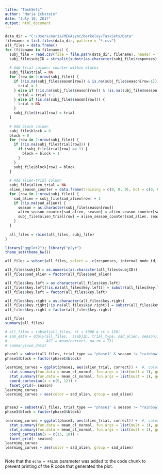 ```yaml
---
title: "TaskSets"
author: "Maria Eckstein"
date: "July 19, 2017"
output: html_document
---
```


```r

data_dir = "C:/Users/maria/MEGAsync/Berkeley/TaskSets/Data"
filenames = list.files(data_dir, pattern = "*.csv")
all_files = data.frame()
for (filename in filenames) {
  subj_file = read.csv(file = file.path(data_dir, filename), header = T, na.strings = c("", "NA", "-1"))
  subj_file$subjID = strsplit(substr(as.character(subj_file$responses), 8, 10), "[^0-9]")[[1]][[1]]
  
  # Add trial column: counter within blocks
  subj_file$trial = NA
  for (row in 2:nrow(subj_file)) {
    if (!is.na(subj_file$season[row]) & is.na(subj_file$season[row-1])) {
      trial = 1
    } else if (!is.na(subj_file$season[row]) & !is.na(subj_file$season[row-1])) {
      trial = trial + 1
    } else if (is.na(subj_file$season[row])) {
      trial = NA
    }
    subj_file$trial[row] = trial
  }
  
  # Add block column
  subj_file$block = 0
  block = 0
  for (row in 2:nrow(subj_file)) {
    if (!is.na(subj_file$trial[row])) {
      if (subj_file$trial[row] == 1) {
        block = block + 1
      }
    }
    subj_file$block[row] = block
  }
  
  # Add alien-trial column
  subj_file$alien_trial = NA
  alien_season_counter = data.frame(training = c(0, 0, 0), hot = c(0, 0, 0), cold = c(0, 0, 0), rainy = c(0, 0, 0), rainbow = c(0, 0, 0))
  for (row in 1:nrow(subj_file)) {
    sad_alien = subj_file$sad_alien[row] + 1
    if (!is.na(sad_alien)) {
      season = as.character(subj_file$season[row])
      alien_season_counter[sad_alien, season] = alien_season_counter[sad_alien, season] + 1
      subj_file$alien_trial[row] = alien_season_counter[sad_alien, season]
    }
  }
  
  all_files = rbind(all_files, subj_file)
}

library("ggplot2"); library("plyr")
theme_set(theme_bw())

all_files = subset(all_files, select = -c(responses, internal_node_id, view_history))

all_files$subjID = as.numeric(as.character(all_files$subjID))
all_files$sad_alien = factor(all_files$sad_alien)

all_files$key.left = as.character(all_files$key.left)
all_files$key.left[!is.na(all_files$key.left)] = substr(all_files$key.left[!is.na(all_files$key.left)], 13, 21)
all_files$key.left = factor(all_files$key.left)

all_files$key.right = as.character(all_files$key.right)
all_files$key.right[!is.na(all_files$key.right)] = substr(all_files$key.right[!is.na(all_files$key.right)], 13, 21)
all_files$key.right = factor(all_files$key.right)

all_files
summary(all_files)
```
```r

# all_files = subset(all_files, rt < 5000 & rt < 150)
# sum_data = ddply(all_files, .(subjID, trial_type, sad_alien, season), summarize,
#                  ACC = mean(correct, na.rm = T))
# summary(sum_data)

```
```r
phase1 = subset(all_files, trial_type == "phase1" & season != "rainbow" & trial_index < 140)
phase1$block = factor(phase1$block)

learning_curves = ggplot(phase1, aes(alien_trial, correct)) +  #, color = block
  stat_summary(fun.data = mean_cl_normal, fun.args = list(mult = 1), geom = "point") +
  stat_summary(fun.data = mean_cl_normal, fun.args = list(mult = 1), geom = "line") +
  coord_cartesian(x = c(0, 12)) +
  facet_grid(~ season)
learning_curves
learning_curves + aes(color = sad_alien, group = sad_alien)
```
```r

```
```r
phase3 = subset(all_files, trial_type == "phase1" & season != "rainbow" & trial_index > 140 & trial_index < 246)
phase3$block = factor(phase3$block)

learning_curves = ggplot(phase3, aes(alien_trial, correct)) +  #, color = block
  stat_summary(fun.data = mean_cl_normal, fun.args = list(mult = 1), geom = "point") +
  stat_summary(fun.data = mean_cl_normal, fun.args = list(mult = 1), geom = "line") +
  coord_cartesian(x = c(13, 18)) +
  facet_grid(~ season)
learning_curves
learning_curves + aes(color = sad_alien, group = sad_alien)
```
```r

```


Note that the `echo = FALSE` parameter was added to the code chunk to prevent printing of the R code that generated the plot.
